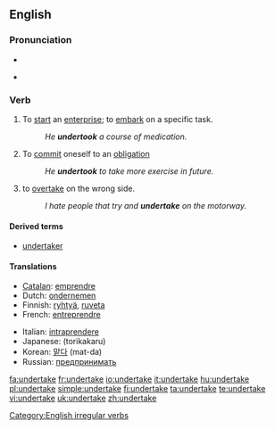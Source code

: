 ==English==

===Pronunciation===
* {{IPA|/ʌndə'teɪk/}}
* {{audio|en-us-undertake.ogg|Audio (US)}}
*: {{rhymes|eɪk}}

===Verb===
{{en-verb|undertakes|undertaking|undertook|undertaken}}

# To [[start]] an [[enterprise]]; to [[embark]] on a specific task.
#: ''He '''undertook''' a course of medication.''
# To [[commit]] oneself to an [[obligation]]
#: ''He '''undertook''' to take more exercise in future.''
# {{informal}} to [[overtake]] on the wrong side.
#: ''I hate people that try and '''undertake''' on the motorway.''

====Derived terms====
* [[undertaker]]

====Translations====
{{trans-top|To start an enterprise}}
* [[Catalan]]: [[emprendre]]
* Dutch: [[ondernemen]]
* Finnish: [[ryhtyä]], [[ruveta]]
* French: [[entreprendre]]
{{trans-mid}}
* Italian: [[intraprendere]]
* Japanese: {{Jpan|[[取り掛かる]]}} (torikakaru)
* Korean: [[맡다]] (mat-da)
* Russian: [[предпринимать]]
{{trans-bottom}}

[[Category:English irregular verbs]]

[[fa:undertake]]
[[fr:undertake]]
[[io:undertake]]
[[it:undertake]]
[[hu:undertake]]
[[pl:undertake]]
[[simple:undertake]]
[[fi:undertake]]
[[ta:undertake]]
[[te:undertake]]
[[vi:undertake]]
[[uk:undertake]]
[[zh:undertake]]